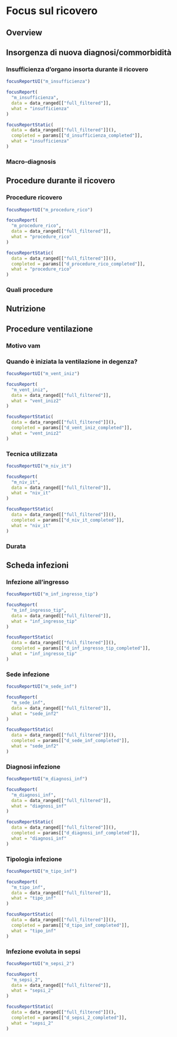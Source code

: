 # Focus sul ricovero {#focus .tabset .tabset-fade .tabset-pills}

## Overview {-}



## Insorgenza di nuova diagnosi/commorbidità {.tabset .tabset-dropdown}

### 	Insufficienza d'organo insorta durante il ricovero
```r
focusReportUI("m_insufficienza")
```

```r
focusReport(
  "m_insufficienza",
  data = data_ranged[["full_filtered"]],
  what = "insufficienza"
)
```

```r
focusReportStatic(
  data = data_ranged[["full_filtered"]](),
  completed = params[["d_insufficienza_completed"]],
  what = "insufficienza"
)
```

### Macro-diagnosis

## Procedure durante il ricovero {.tabset .tabset-dropdown}

### Procedure ricovero
```r
focusReportUI("m_procedure_rico")
```

```r
focusReport(
  "m_procedure_rico",
  data = data_ranged[["full_filtered"]],
  what = "procedure_rico"
)
```

```r
focusReportStatic(
  data = data_ranged[["full_filtered"]](),
  completed = params[["d_procedure_rico_completed"]],
  what = "procedure_rico"
)
```

### Quali procedure

## Nutrizione {.tabset .tabset-dropdown}

## Procedure ventilazione {.tabset .tabset-dropdown}

### Motivo vam

### Quando è iniziata la ventilazione in degenza?
```r
focusReportUI("m_vent_iniz")
```

```r
focusReport(
  "m_vent_iniz",
  data = data_ranged[["full_filtered"]],
  what = "vent_iniz2"
)
```

```r
focusReportStatic(
  data = data_ranged[["full_filtered"]](),
  completed = params[["d_vent_iniz_completed"]],
  what = "vent_iniz2"
)
```

### Tecnica utilizzata
```r
focusReportUI("m_niv_it")
```

```r
focusReport(
  "m_niv_it",
  data = data_ranged[["full_filtered"]],
  what = "niv_it"
)
```

```r
focusReportStatic(
  data = data_ranged[["full_filtered"]](),
  completed = params[["d_niv_it_completed"]],
  what = "niv_it"
)
```
### Durata

## Scheda infezioni {.tabset .tabset-dropdown}

### Infezione all'ingresso
```r
focusReportUI("m_inf_ingresso_tip")
```

```r
focusReport(
  "m_inf_ingresso_tip",
  data = data_ranged[["full_filtered"]],
  what = "inf_ingresso_tip"
)
```

```r
focusReportStatic(
  data = data_ranged[["full_filtered"]](),
  completed = params[["d_inf_ingresso_tip_completed"]],
  what = "inf_ingresso_tip"
)
```
### Sede infezione
```r
focusReportUI("m_sede_inf")
```

```r
focusReport(
  "m_sede_inf",
  data = data_ranged[["full_filtered"]],
  what = "sede_inf2"
)
```

```r
focusReportStatic(
  data = data_ranged[["full_filtered"]](),
  completed = params[["d_sede_inf_completed"]],
  what = "sede_inf2"
)
```

### Diagnosi infezione
```r
focusReportUI("m_diagnosi_inf")
```

```r
focusReport(
  "m_diagnosi_inf",
  data = data_ranged[["full_filtered"]],
  what = "diagnosi_inf"
)
```

```r
focusReportStatic(
  data = data_ranged[["full_filtered"]](),
  completed = params[["d_diagnosi_inf_completed"]],
  what = "diagnosi_inf"
)
```

### Tipologia infezione
```r
focusReportUI("m_tipo_inf")
```

```r
focusReport(
  "m_tipo_inf",
  data = data_ranged[["full_filtered"]],
  what = "tipo_inf"
)
```

```r
focusReportStatic(
  data = data_ranged[["full_filtered"]](),
  completed = params[["d_tipo_inf_completed"]],
  what = "tipo_inf"
)
```
### Infezione evoluta in sepsi
```r
focusReportUI("m_sepsi_2")
```

```r
focusReport(
  "m_sepsi_2",
  data = data_ranged[["full_filtered"]],
  what = "sepsi_2"
)
```

```r
focusReportStatic(
  data = data_ranged[["full_filtered"]](),
  completed = params[["d_sepsi_2_completed"]],
  what = "sepsi_2"
)
```

